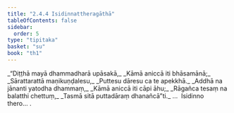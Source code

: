 ```yaml
---
title: "2.4.4 Isidinnattheragāthā"
tableOfContents: false
sidebar:
  order: 5
type: "tipitaka"
basket: "su"
book: "th1"
---
```



<DynamicBreadcrumb />

<Division number="187" book="th1" bookNo="19" page="256">

<Paragraph number="379" type="verses" book="th1">
_“Diṭṭhā mayā dhammadharā upāsakā,_  
_Kāmā aniccā iti bhāsamānā;_  
_Sārattarattā maṇikuṇḍalesu,_  
_Puttesu dāresu ca te apekkhā._  

</Paragraph>

</Division>
<Division number="188" book="th1" bookNo="19" page="256">

<Paragraph number="380" type="verses" book="th1">
_Addhā na jānanti yatodha dhammaṃ,_  
_Kāmā aniccā iti cāpi āhu;_  
_Rāgañca tesaṃ na balatthi chettuṃ,_  
_Tasmā sitā puttadāraṃ dhanañcā”ti._  


</Paragraph>
</Division>

<Paragraph number="381" type="center" book="th1">
…  Isidinno thero… .
</Paragraph>